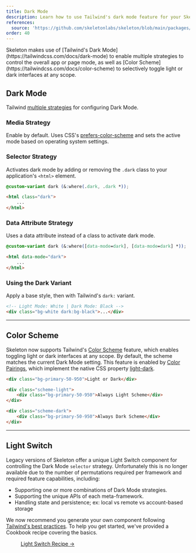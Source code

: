 ```yaml
---
title: Dark Mode
description: Learn how to use Tailwind's dark mode feature for your Skeleton project.
references:
  source: 'https://github.com/skeletonlabs/skeleton/blob/main/packages/skeleton/src/base/globals.css'
order: 40
---
```



<Summary>
	Skeleton makes use of [Tailwind's Dark Mode](https://tailwindcss.com/docs/dark-mode) to enable multiple strategies to control the overall
	app or page mode, as well as [Color Scheme](https://tailwindcss.com/docs/color-scheme) to selectively toggle light or dark interfaces at
	any scope.
</Summary>

## Dark Mode

Tailwind [multiple strategies](https://tailwindcss.com/docs/dark-mode) for configuring Dark Mode.

### Media Strategy

Enable by default. Uses CSS's [prefers-color-scheme](https://developer.mozilla.org/en-US/docs/Web/CSS/@media/prefers-color-scheme) and sets the active mode based on operating system settings.

### Selector Strategy

Activates dark mode by adding or removing the `.dark` class to your application's `<html>` element.

```css title="app.css"
@custom-variant dark (&:where(.dark, .dark *));
```

```html title="app.html"
<html class="dark">
	...
</html>
```

### Data Attribute Strategy

Uses a data attribute instead of a class to activate dark mode.

```css title="app.css"
@custom-variant dark (&:where([data-mode=dark], [data-mode=dark] *));
```

```html title="app.html"
<html data-mode="dark">
	...
</html>
```

### Using the Dark Variant

Apply a base style, then with Tailwind's `dark:` variant.

```html title="app.html"
<!-- Light Mode: White | Dark Mode: Black -->
<div class="bg-white dark:bg-black">...</div>
```

---

## Color Scheme

Skeleton now supports Tailwind's [Color Scheme](https://tailwindcss.com/docs/color-scheme) feature, which enables toggling light or dark interfaces at any scope. By default, the scheme matches the current Dark Mode setting. This feature is enabled by [Color Pairings](/docs/design/colors#color-pairings), which implement the native CSS property [light-dark](https://developer.mozilla.org/en-US/docs/Web/CSS/color_value/light-dark).

```html
<div class="bg-primary-50-950">Light or Dark</div>

<div class="scheme-light">
	<div class="bg-primary-50-950">Always Light Scheme</div>
</div>

<div class="scheme-dark">
	<div class="bg-primary-50-950">Always Dark Scheme</div>
</div>
```

---

## Light Switch

Legacy versions of Skeleton offer a unique Light Switch component for controlling the Dark Mode `selector` strategy. Unfortunately this is no longer available due to the number of permutations required per framework and required feature capabilities, including:

- Supporting one or more combinations of Dark Mode strategies.
- Supporting the unique APIs of each meta-framework.
- Handling state and persistence; ex: local vs remote vs account-based storage

We now recommend you generate your own component following [Tailwind's best practices](https://tailwindcss.com/docs/dark-mode). To help you get started, we've provided a Cookbook recipe covering the basics.

<figure class="linker bg-noise">
	<a class="btn preset-filled" href={getRelativeDocsUrl(props.Astro, 'guides/cookbook/light-switch')}>
		Light Switch Recipe &rarr;
	</a>
</figure>
